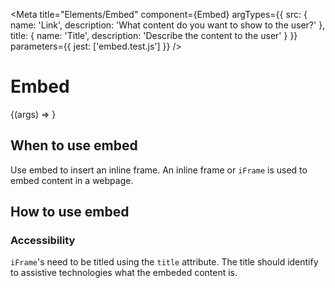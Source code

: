 
<Meta
    title="Elements/Embed"
    component={Embed}
    argTypes={{
        src: {
            name: 'Link',
            description: 'What content do you want to show to the user?'
        },
        title: {
            name: 'Title',
            description: 'Describe the content to the user'
        }
    }}
    parameters={{
        jest: ['embed.test.js']
    }}
/>

# Embed

<Canvas>
    <Story name="Embed" args={{
        src: 'https://www.youtube.com/embed/U9nnRicMHOk',
        title: 'School admissions, not preferred school'
    }}>
        {(args) => <Embed {...args } />}
    </Story>
</Canvas>

<ArgsTable of={Embed} />

## When to use embed

Use embed to insert an inline frame. An inline frame or `iFrame` is used to embed content in a webpage.

## How to use embed

### Accessibility

`iFrame`'s need to be titled using the `title` attribute. The title should identify to assistive technologies what the embeded content is.
